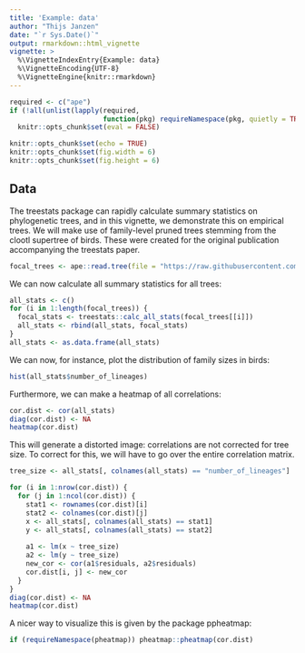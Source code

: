 ```yaml
---
title: 'Example: data'
author: "Thijs Janzen"
date: "`r Sys.Date()`"
output: rmarkdown::html_vignette
vignette: >
  %\VignetteIndexEntry{Example: data}
  %\VignetteEncoding{UTF-8}
  %\VignetteEngine{knitr::rmarkdown}
---
```


```r
required <- c("ape")
if (!all(unlist(lapply(required,
                       function(pkg) requireNamespace(pkg, quietly = TRUE)))))
  knitr::opts_chunk$set(eval = FALSE)

knitr::opts_chunk$set(echo = TRUE)
knitr::opts_chunk$set(fig.width = 6)
knitr::opts_chunk$set(fig.height = 6)


```

## Data

The treestats package can rapidly calculate summary statistics on phylogenetic
trees, and in this vignette, we demonstrate this on empirical trees. We will
make use of family-level pruned trees stemming from the clootl supertree of
birds. These were created for the original publication accompanying the
treestats paper.
```r
focal_trees <- ape::read.tree(file = "https://raw.githubusercontent.com/thijsjanzen/treestats-scripts/main/datasets/new_data/fracced/birds.trees")
```

We can now calculate all summary statistics for all trees:
```r
all_stats <- c()
for (i in 1:length(focal_trees)) {
  focal_stats <- treestats::calc_all_stats(focal_trees[[i]])
  all_stats <- rbind(all_stats, focal_stats)
}
all_stats <- as.data.frame(all_stats)
```

We can now, for instance, plot the distribution of family sizes in birds:
```r
hist(all_stats$number_of_lineages)
```
Furthermore, we can make a heatmap of all correlations:
```r
cor.dist <- cor(all_stats)
diag(cor.dist) <- NA
heatmap(cor.dist)
```

This will generate a distorted image: correlations are not corrected for tree 
size. To correct for this, we will have to go over the entire correlation 
matrix.

```r

tree_size <- all_stats[, colnames(all_stats) == "number_of_lineages"]

for (i in 1:nrow(cor.dist)) {
  for (j in 1:ncol(cor.dist)) {
    stat1 <- rownames(cor.dist)[i]
    stat2 <- colnames(cor.dist)[j]
    x <- all_stats[, colnames(all_stats) == stat1]
    y <- all_stats[, colnames(all_stats) == stat2]
    
    a1 <- lm(x ~ tree_size)
    a2 <- lm(y ~ tree_size)
    new_cor <- cor(a1$residuals, a2$residuals)
    cor.dist[i, j] <- new_cor
  }
}
diag(cor.dist) <- NA
heatmap(cor.dist)
```
A nicer way to visualize this is given by the package ppheatmap:
```r
if (requireNamespace(pheatmap)) pheatmap::pheatmap(cor.dist)
```
